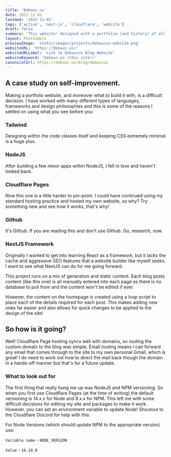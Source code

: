 ```yaml
---
title: 'Debauc.us'
date: 2022-11-01
lastmod: '2022-11-01'
tags: ['active', 'next-js', 'cloudflare', 'website']
draft: false
summary: 'This website! Designed with a portfolio (and history) of all my previous projects.'
layout: PostSimple
previewImage: 'static/images/projects/debaucus-website.png'
websiteURL: 'https://debauc.us/'
websiteURLLabel: 'Link to Debaucus Blog Website'
websiteKeyword: 'Debauc.us (this site!)'
canonicalUrl: https://debauc.us/blog/debaucus
---
```


## A case study on self-improvement.

Making a portfolio website, and moreover what to build it with, is a difficult decision. I have worked with many different types of languages, frameworks and design philosophies and this is some of the reasons I settled on using what you see before you:

### Tailwind

Designing within the code classes itself and keeping CSS extremely minimal is a huge plus.

### NodeJS

After building a few minor apps within NodeJS, I fell in love and haven't looked back.

### Cloudflare Pages

Now this one is a little harder to pin-point. I could have continued using my standard hosting practice and hosted my own website, so why? Try something new and see how it works, that's why!

### Github

It's Github. If you are reading this and don't use Github. Go, research, now.

### NextJS Framework

Originally I wanted to get into learning React as a framework, but it lacks the cache and aggressive SEO features that a website builder like myself seeks. I want to see what NextJS can do for me going forward.

This project runs on a mix of generation and static content. Each blog posts content (like this one) is all manually entered into each page as there is no database to pull from and the content won't be edited if ever.

However, the content on the homepage is created using a loop script to place each of the details required for each post. This makes adding new ones far easier and also allows for quick changes to be applied to the design of the site!

## So how is it going?

Well! Cloudflare Page hosting syncs well with domains, so routing the custom domain to the blog was simple. Email routing means I can forward any email that comes through to the site to my own personal Gmail, which is great! I do need to work out how to direct the mail back though the domain in a hands-off manner but that's for a future update.

### What to look out for

The first thing that really hung me up was NodeJS and NPM versioning. So when you first use Cloudflare Pages (at the time of writing) the default versioning is 14.x.x for Node and 8.x.x for NPM. This left me with some difficult decisions for editing my site and packages to make it work. However, you can set an environment variable to update Node! Shoutout to the Cloudflare Discord for help with this.

For Node Versions (which should update NPM to the appropriate version) use:

`Variable name` - `NODE_VERSION`

`Value` - `16.18.0`
